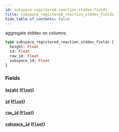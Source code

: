 ```yaml
---
id: subspace-registered-reaction-stddev-fields
title: subspace_registered_reaction_stddev_fields
hide_table_of_contents: false
---
```


aggregate stddev on columns

```graphql
type subspace_registered_reaction_stddev_fields {
  height: Float
  id: Float
  row_id: Float
  subspace_id: Float
}
```

### Fields

#### [`height`](#) ([`Float`](/07-graphql/scalars/float))

#### [`id`](#) ([`Float`](/07-graphql/scalars/float))

#### [`row_id`](#) ([`Float`](/07-graphql/scalars/float))

#### [`subspace_id`](#) ([`Float`](/07-graphql/scalars/float))
